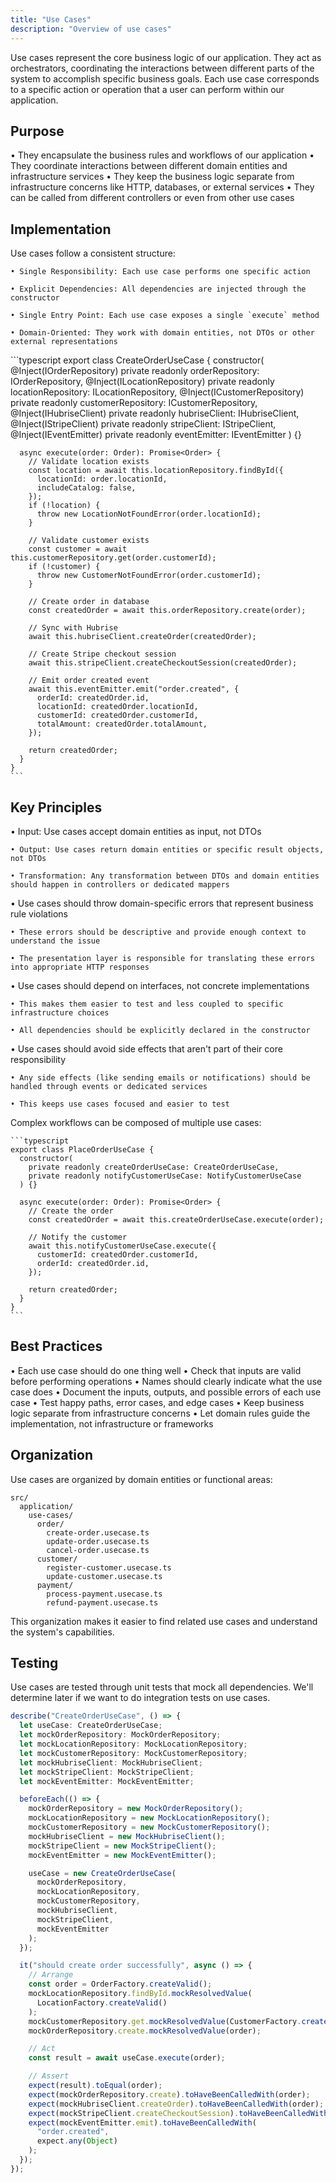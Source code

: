 ```yaml
---
title: "Use Cases"
description: "Overview of use cases"
---
```


<Info icon="puzzle">
  Use cases represent the core business logic of our application. They act as
  orchestrators, coordinating the interactions between different parts of the
  system to accomplish specific business goals. Each use case corresponds to a
  specific action or operation that a user can perform within our application.
</Info>

## Purpose

<Steps>
  <Step title="Business Logic Encapsulation">
    • They encapsulate the business rules and workflows of our application
  </Step>

<Step title="Orchestration">
  • They coordinate interactions between different domain entities and
  infrastructure services
</Step>

<Step title="Independence">
  • They keep the business logic separate from infrastructure concerns like
  HTTP, databases, or external services
</Step>

  <Step title="Reusability">
    • They can be called from different controllers or even from other use cases
  </Step>
</Steps>

## Implementation

<AccordionGroup>
  <Accordion title="Structure">
    Use cases follow a consistent structure:

    • Single Responsibility: Each use case performs one specific action

    • Explicit Dependencies: All dependencies are injected through the constructor

    • Single Entry Point: Each use case exposes a single `execute` method

    • Domain-Oriented: They work with domain entities, not DTOs or other external representations

  </Accordion>

  <Accordion title="Example">
    ```typescript
    export class CreateOrderUseCase {
      constructor(
        @Inject(IOrderRepository)
        private readonly orderRepository: IOrderRepository,
        @Inject(ILocationRepository)
        private readonly locationRepository: ILocationRepository,
        @Inject(ICustomerRepository)
        private readonly customerRepository: ICustomerRepository,
        @Inject(IHubriseClient)
        private readonly hubriseClient: IHubriseClient,
        @Inject(IStripeClient)
        private readonly stripeClient: IStripeClient,
        @Inject(IEventEmitter)
        private readonly eventEmitter: IEventEmitter
      ) {}

      async execute(order: Order): Promise<Order> {
        // Validate location exists
        const location = await this.locationRepository.findById({
          locationId: order.locationId,
          includeCatalog: false,
        });
        if (!location) {
          throw new LocationNotFoundError(order.locationId);
        }

        // Validate customer exists
        const customer = await this.customerRepository.get(order.customerId);
        if (!customer) {
          throw new CustomerNotFoundError(order.customerId);
        }

        // Create order in database
        const createdOrder = await this.orderRepository.create(order);

        // Sync with Hubrise
        await this.hubriseClient.createOrder(createdOrder);

        // Create Stripe checkout session
        await this.stripeClient.createCheckoutSession(createdOrder);

        // Emit order created event
        await this.eventEmitter.emit("order.created", {
          orderId: createdOrder.id,
          locationId: createdOrder.locationId,
          customerId: createdOrder.customerId,
          totalAmount: createdOrder.totalAmount,
        });

        return createdOrder;
      }
    }
    ```

  </Accordion>
</AccordionGroup>

## Key Principles

<AccordionGroup>
  <Accordion title="Input and Output">
    • Input: Use cases accept domain entities as input, not DTOs

    • Output: Use cases return domain entities or specific result objects, not DTOs

    • Transformation: Any transformation between DTOs and domain entities should happen in controllers or dedicated mappers

  </Accordion>

  <Accordion title="Error Handling">
    • Use cases should throw domain-specific errors that represent business rule violations

    • These errors should be descriptive and provide enough context to understand the issue

    • The presentation layer is responsible for translating these errors into appropriate HTTP responses

  </Accordion>

  <Accordion title="Dependency Inversion">
    • Use cases should depend on interfaces, not concrete implementations

    • This makes them easier to test and less coupled to specific infrastructure choices

    • All dependencies should be explicitly declared in the constructor

  </Accordion>

  <Accordion title="No Side Effects">
    • Use cases should avoid side effects that aren't part of their core responsibility

    • Any side effects (like sending emails or notifications) should be handled through events or dedicated services

    • This keeps use cases focused and easier to test

  </Accordion>

  <Accordion title="Composability">
    Complex workflows can be composed of multiple use cases:

    ```typescript
    export class PlaceOrderUseCase {
      constructor(
        private readonly createOrderUseCase: CreateOrderUseCase,
        private readonly notifyCustomerUseCase: NotifyCustomerUseCase
      ) {}

      async execute(order: Order): Promise<Order> {
        // Create the order
        const createdOrder = await this.createOrderUseCase.execute(order);

        // Notify the customer
        await this.notifyCustomerUseCase.execute({
          customerId: createdOrder.customerId,
          orderId: createdOrder.id,
        });

        return createdOrder;
      }
    }
    ```

  </Accordion>
</AccordionGroup>

## Best Practices

<Steps>
  <Step title="Keep Use Cases Small and Focused">
    • Each use case should do one thing well
  </Step>

<Step title="Validate Inputs Early">
  • Check that inputs are valid before performing operations
</Step>

<Step title="Use Descriptive Names">
  • Names should clearly indicate what the use case does
</Step>
<Step title="Document Public APIs">
  • Document the inputs, outputs, and possible errors of each use case
</Step>

<Step title="Write Thorough Tests">
  • Test happy paths, error cases, and edge cases
</Step>

<Step title="Don't Mix Concerns">
  • Keep business logic separate from infrastructure concerns
</Step>

  <Step title="Domain First">
    • Let domain rules guide the implementation, not infrastructure or frameworks
  </Step>
</Steps>

## Organization

<Info>
  Use cases are organized by domain entities or functional areas:

```
src/
  application/
    use-cases/
      order/
        create-order.usecase.ts
        update-order.usecase.ts
        cancel-order.usecase.ts
      customer/
        register-customer.usecase.ts
        update-customer.usecase.ts
      payment/
        process-payment.usecase.ts
        refund-payment.usecase.ts
```

This organization makes it easier to find related use cases and understand the system's capabilities.

</Info>

## Testing

<Info>
  Use cases are tested through unit tests that mock all dependencies. We'll
  determine later if we want to do integration tests on use cases.
</Info>

```typescript
describe("CreateOrderUseCase", () => {
  let useCase: CreateOrderUseCase;
  let mockOrderRepository: MockOrderRepository;
  let mockLocationRepository: MockLocationRepository;
  let mockCustomerRepository: MockCustomerRepository;
  let mockHubriseClient: MockHubriseClient;
  let mockStripeClient: MockStripeClient;
  let mockEventEmitter: MockEventEmitter;

  beforeEach(() => {
    mockOrderRepository = new MockOrderRepository();
    mockLocationRepository = new MockLocationRepository();
    mockCustomerRepository = new MockCustomerRepository();
    mockHubriseClient = new MockHubriseClient();
    mockStripeClient = new MockStripeClient();
    mockEventEmitter = new MockEventEmitter();

    useCase = new CreateOrderUseCase(
      mockOrderRepository,
      mockLocationRepository,
      mockCustomerRepository,
      mockHubriseClient,
      mockStripeClient,
      mockEventEmitter
    );
  });

  it("should create order successfully", async () => {
    // Arrange
    const order = OrderFactory.createValid();
    mockLocationRepository.findById.mockResolvedValue(
      LocationFactory.createValid()
    );
    mockCustomerRepository.get.mockResolvedValue(CustomerFactory.createValid());
    mockOrderRepository.create.mockResolvedValue(order);

    // Act
    const result = await useCase.execute(order);

    // Assert
    expect(result).toEqual(order);
    expect(mockOrderRepository.create).toHaveBeenCalledWith(order);
    expect(mockHubriseClient.createOrder).toHaveBeenCalledWith(order);
    expect(mockStripeClient.createCheckoutSession).toHaveBeenCalledWith(order);
    expect(mockEventEmitter.emit).toHaveBeenCalledWith(
      "order.created",
      expect.any(Object)
    );
  });
});
```
